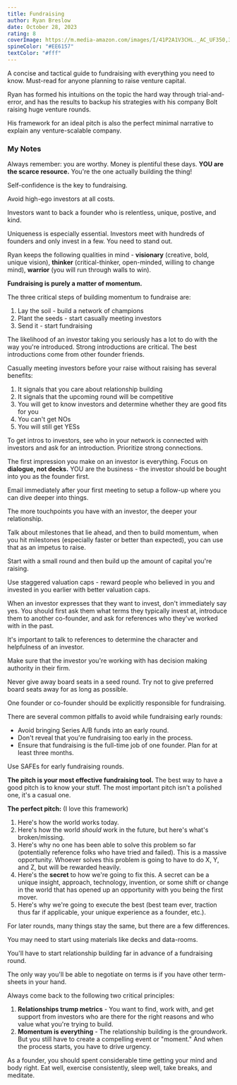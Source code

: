 ```yaml
---
title: Fundraising
author: Ryan Breslow
date: October 28, 2023
rating: 8
coverImage: https://m.media-amazon.com/images/I/41P2A1V3CHL._AC_UF350,350_QL50_.jpg
spineColor: "#EE6157"
textColor: "#fff"
---
```


A concise and tactical guide to fundraising with everything you need to know. Must-read for anyone planning to raise venture capital.

Ryan has formed his intuitions on the topic the hard way through trial-and-error, and has the results to backup his strategies with his company Bolt raising huge venture rounds.

His framework for an ideal pitch is also the perfect minimal narrative to explain any venture-scalable company.

### My Notes

Always remember: you are worthy. Money is plentiful these days. **YOU are the scarce resource.** You're the one actually building the thing!

Self-confidence is the key to fundraising.

Avoid high-ego investors at all costs.

Investors want to back a founder who is relentless, unique, postive, and kind.

Uniqueness is especially essential. Investors meet with hundreds of founders and only invest in a few. You need to stand out.

Ryan keeps the following qualities in mind - **visionary** (creative, bold, unique vision), **thinker** (critical-thinker, open-minded, willing to change mind), **warrior** (you will run through walls to win).

**Fundraising is purely a matter of momentum.**

The three critical steps of building momentum to fundraise are:

1. Lay the soil - build a network of champions
2. Plant the seeds - start casually meeting investors
3. Send it - start fundraising

The likelihood of an investor taking you seriously has a lot to do with the way you're introduced. Strong introductions are critical. The best introductions come from other founder friends.

Casually meeting investors before your raise without raising has several benefits:

1. It signals that you care about relationship building
2. It signals that the upcoming round will be competitive
3. You will get to know investors and determine whether they are good fits for you
4. You can't get NOs
5. You will still get YESs

To get intros to investors, see who in your network is connected with investors and ask for an introduction. Prioritize strong connections.

The first impression you make on an investor is everything. Focus on **dialogue, not decks.** YOU are the business - the investor should be bought into you as the founder first.

Email immediately after your first meeting to setup a follow-up where you can dive deeper into things.

The more touchpoints you have with an investor, the deeper your relationship.

Talk about milestones that lie ahead, and then to build momentum, when you hit milestones (especially faster or better than expected), you can use that as an impetus to raise.

Start with a small round and then build up the amount of capital you're raising.

Use staggered valuation caps - reward people who believed in you and invested in you earlier with better valuation caps.

When an investor expresses that they want to invest, don't immediately say yes. You should first ask them what terms they typically invest at, introduce them to another co-founder, and ask for references who they've worked with in the past.

It's important to talk to references to determine the character and helpfulness of an investor.

Make sure that the investor you're working with has decision making authority in their firm.

Never give away board seats in a seed round. Try not to give preferred board seats away for as long as possible.

One founder or co-founder should be explicitly responsible for fundraising.

There are several common pitfalls to avoid while fundraising early rounds:

- Avoid bringing Series A/B funds into an early round.
- Don't reveal that you're fundraising too early in the process.
- Ensure that fundraising is the full-time job of one founder. Plan for at least three months.

Use SAFEs for early fundraising rounds.

**The pitch is your most effective fundraising tool.** The best way to have a good pitch is to know your stuff. The most important pitch isn't a polished one, it's a casual one.

**The perfect pitch:** (I love this framework)

1. Here's how the world works today.
2. Here's how the world _should_ work in the future, but here's what's broken/missing.
3. Here's why no one has been able to solve this problem so far (potentially reference folks who have tried and failed). This is a massive opportunity. Whoever solves this problem is going to have to do X, Y, and Z, but will be rewarded heavily.
4. Here's the **secret** to how we're going to fix this. A secret can be a unique insight, approach, technology, invention, or some shift or change in the world that has opened up an opportunity with you being the first mover.
5. Here's why we're going to execute the best (best team ever, traction thus far if applicable, your unique experience as a founder, etc.).

For later rounds, many things stay the same, but there are a few differences.

You may need to start using materials like decks and data-rooms.

You'll have to start relationship building far in advance of a fundraising round.

The only way you'll be able to negotiate on terms is if you have other term-sheets in your hand.

Always come back to the following two critical principles:

1. **Relationships trump metrics** - You want to find, work with, and get support from investors who are there for the right reasons and who value what you're trying to build.
2. **Momentum is everything** - The relationship building is the groundwork. But you still have to create a compelling event or "moment." And when the process starts, you have to drive urgency.

As a founder, you should spent considerable time getting your mind and body right. Eat well, exercise consistently, sleep well, take breaks, and meditate.
